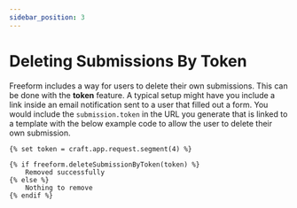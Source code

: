 ```yaml
---
sidebar_position: 3
---
```


# Deleting Submissions By Token

Freeform includes a way for users to delete their own submissions. This can be done with the **token** feature. A typical setup might have you include a link inside an email notification sent to a user that filled out a form. You would include the `submission.token` in the URL you generate that is linked to a template with the below example code to allow the user to delete their own submission.

```twig
{% set token = craft.app.request.segment(4) %}

{% if freeform.deleteSubmissionByToken(token) %}
	Removed successfully
{% else %}
	Nothing to remove
{% endif %}
```
